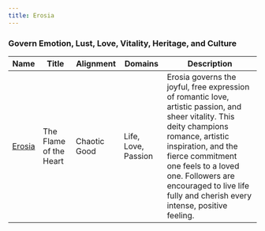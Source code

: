 ```yaml
---
title: Erosia
---
```


### Govern Emotion, Lust, Love, Vitality, Heritage, and Culture

| Name | Title | Alignment | Domains | Description |
| --- | --- | --- | --- | --- |
| [Erosia](/assets/pantheons/red_pantheon/Erosia.jpg) | The Flame of the Heart | Chaotic Good | Life, Love, Passion | Erosia governs the joyful, free expression of romantic love, artistic passion, and sheer vitality. This deity champions romance, artistic inspiration, and the fierce commitment one feels to a loved one. Followers are encouraged to live life fully and cherish every intense, positive feeling. |
